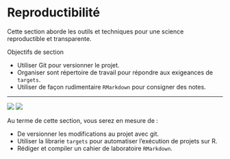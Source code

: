 # Reproductibilité {#sec-reprod .unnumbered}

Cette section aborde les outils et techniques pour une science reproductible et transparente. 

Objectifs de section

- Utiliser Git pour versionner le projet.
- Organiser sont répertoire de travail pour répondre aux exigeances de `targets`.
- Utiliser de façon rudimentaire `RMarkdown` pour consigner des notes.

--- 

[![](https://img.shields.io/badge/HTML-Pr%C3%A9sentation-blue)](https://econumuds.github.io/BIO500/bloc2/) [![](https://img.shields.io/badge/PDF-Pr%C3%A9sentation-yellow)](https://econumuds.github.io/BIO500/bloc2/bloc2.pdf)

Au terme de cette section, vous serez en mesure de :

- De versionner les modifications au projet avec git.
- Utiliser la librarie `targets` pour automatiser l'exécution de projets sur R.
- Rédiger et compiler un cahier de laboratoire `RMarkdown`.